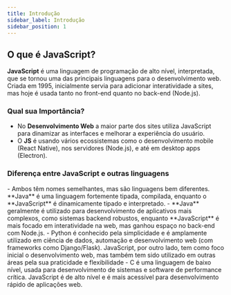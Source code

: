 ```yaml
---
title: Introdução
sidebar_label: Introdução
sidebar_position: 1
---
```



## O que é JavaScript?

**JavaScript** é uma linguagem de programação de alto nível, interpretada, que se tornou uma das principais linguagens para o desenvolvimento web. Criada em 1995, inicialmente servia para adicionar interatividade a sites, mas hoje é usada tanto no front-end quanto no back-end (Node.js).

### Qual sua Importância?

- No **Desenvolvimento Web** a maior parte dos sites utiliza JavaScript para dinamizar as interfaces e melhorar a experiência do usuário.
- O **JS** é usando vários ecossistemas como o desenvolvimento mobile (React Native), nos servidores (Node.js), e até em desktop apps (Electron).

<Admonition type="info">
  <h3>Diferença entre JavaScript e outras linguagens</h3>
  <Tabs>
    <TabItem value="java" label="Java ☕">
      - Ambos têm nomes semelhantes, mas são linguagens bem diferentes. **Java**
      é uma linguagem fortemente tipada, compilada, enquanto o **JavaScript** é
      dinamicamente tipado e interpretado. - **Java** geralmente é utilizado
      para desenvolvimento de aplicativos mais complexos, como sistemas backend
      robustos, enquanto **JavaScript** é mais focado em interatividade na web,
      mas ganhou espaço no back-end com Node.js.
    </TabItem>
    <TabItem value="python" label="Python 🐍">
      - Python é conhecido pela simplicidade e é amplamente utilizado em ciência
      de dados, automação e desenvolvimento web (com frameworks como
      Django/Flask). JavaScript, por outro lado, tem como foco inicial o
      desenvolvimento web, mas também tem sido utilizado em outras áreas pela
      sua praticidade e flexibilidade
    </TabItem>
    <TabItem value="c" label="C 🖥️">
      - C é uma linguagem de baixo nível, usada para desenvolvimento de sistemas
      e software de performance crítica. JavaScript é de alto nível e é mais
      acessível para desenvolvimento rápido de aplicações web.
    </TabItem>
  </Tabs>
</Admonition>
